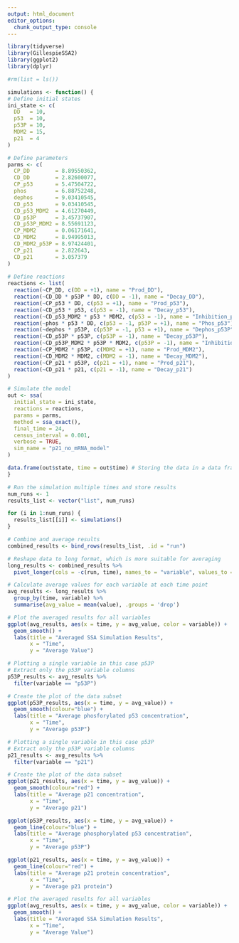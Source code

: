 ```yaml
---
output: html_document
editor_options: 
  chunk_output_type: console
---
```


```r
library(tidyverse)
library(GillespieSSA2)
library(ggplot2)
library(dplyr)

```

```r
#rm(list = ls())

simulations <- function() {
# Define initial states
ini_state <- c(
  DD   = 10, 
  p53  = 10, 
  p53P = 10,
  MDM2 = 15,
  p21  = 4
)

# Define parameters 
parms <- c(
  CP_DD        = 8.89550362,        
  CD_DD        = 2.82600077, 
  CP_p53       = 5.47504722,
  phos         = 6.88752248, 
  dephos       = 9.03410545, 
  CD_p53       = 9.03410545, 
  CD_p53_MDM2  = 4.61270449,
  CD_p53P      = 3.45737907,
  CD_p53P_MDM2 = 8.55691123,
  CP_MDM2      = 0.06171641,
  CD_MDM2      = 8.94995013,
  CD_MDM2_p53P = 8.97424401,
  CP_p21       = 2.822643,
  CD_p21       = 3.057379
) 
       
# Define reactions
reactions <- list(
  reaction(~CP_DD, c(DD = +1), name = "Prod_DD"),
  reaction(~CD_DD * p53P * DD, c(DD = -1), name = "Decay_DD"),
  reaction(~CP_p53 * DD, c(p53 = +1), name = "Prod_p53"),
  reaction(~CD_p53 * p53, c(p53 = -1), name = "Decay_p53"),
  reaction(~CD_p53_MDM2 * p53 * MDM2, c(p53 = -1), name = "Inhibition_p53_MDM2"),
  reaction(~phos * p53 * DD, c(p53 = -1, p53P = +1), name = "Phos_p53"),
  reaction(~dephos * p53P, c(p53P = -1, p53 = +1), name = "Dephos_p53P"),
  reaction(~CD_p53P * p53P, c(p53P = -1), name = "Decay_p53P"),
  reaction(~CD_p53P_MDM2 * p53P * MDM2, c(p53P = -1), name = "Inhibition_p53P_MDM2"),
  reaction(~CP_MDM2 * p53P, c(MDM2 = +1), name = "Prod_MDM2"),
  reaction(~CD_MDM2 * MDM2, c(MDM2 = -1), name = "Decay_MDM2"),
  reaction(~CP_p21 * p53P, c(p21 = +1), name = "Prod_p21"),
  reaction(~CD_p21 * p21, c(p21 = -1), name = "Decay_p21")
)

# Simulate the model
out <- ssa(
  initial_state = ini_state,
  reactions = reactions,
  params = parms,
  method = ssa_exact(),
  final_time = 24,
  census_interval = 0.001,
  verbose = TRUE,
  sim_name = "p21_no_mRNA_model"
)

data.frame(out$state, time = out$time) # Storing the data in a data frame
}

# Run the simulation multiple times and store results
num_runs <- 1
results_list <- vector("list", num_runs)

for (i in 1:num_runs) {
  results_list[[i]] <- simulations()
}

# Combine and average results
combined_results <- bind_rows(results_list, .id = "run")

# Reshape data to long format, which is more suitable for averaging
long_results <- combined_results %>% 
  pivot_longer(cols = -c(run, time), names_to = "variable", values_to = "value")

# Calculate average values for each variable at each time point
avg_results <- long_results %>%
  group_by(time, variable) %>%
  summarise(avg_value = mean(value), .groups = 'drop')

# Plot the averaged results for all variables
ggplot(avg_results, aes(x = time, y = avg_value, color = variable)) +
  geom_smooth() +
  labs(title = "Averaged SSA Simulation Results",
       x = "Time",
       y = "Average Value") 
```

```r
# Plotting a single variable in this case p53P
# Extract only the p53P variable columns
p53P_results <- avg_results %>%
  filter(variable == "p53P")

# Create the plot of the data subset
ggplot(p53P_results, aes(x = time, y = avg_value)) +
  geom_smooth(colour="blue") +
  labs(title = "Average phosforylated p53 concentration",
       x = "Time",
       y = "Average p53P")
```

```r
# Plotting a single variable in this case p53P
# Extract only the p53P variable columns
p21_results <- avg_results %>%
  filter(variable == "p21")

# Create the plot of the data subset
ggplot(p21_results, aes(x = time, y = avg_value)) +
  geom_smooth(colour="red") +
  labs(title = "Average p21 concentration",
       x = "Time",
       y = "Average p21")
```

```r
ggplot(p53P_results, aes(x = time, y = avg_value)) +
  geom_line(colour="blue") +
  labs(title = "Average phosphorylated p53 concentration",
       x = "Time",
       y = "Average p53P")

ggplot(p21_results, aes(x = time, y = avg_value)) +
  geom_line(colour="red") +
  labs(title = "Average p21 protein concentration",
       x = "Time",
       y = "Average p21 protein")
```

```r
# Plot the averaged results for all variables
ggplot(avg_results, aes(x = time, y = avg_value, color = variable)) +
  geom_smooth() +
  labs(title = "Averaged SSA Simulation Results",
       x = "Time",
       y = "Average Value") 
```

